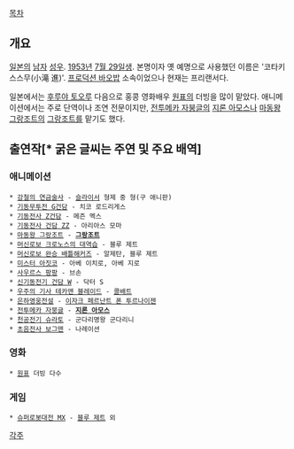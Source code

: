 [[목차]]
== 개요 ==
[[일본]]의 [[남자]] [[성우]]. [[1953년]] [[7월 29일]]생. 본명이자 옛 예명으로 사용했던 이름은 '코타키 스스무(小滝 進)'.
[[프로덕션 바오밥]] 소속이었으나 현재는 프리랜서다.

일본에서는 [[후루야 토오루]] 다음으로 홍콩 영화배우 [[원표]]의 더빙을 많이 맡았다. 애니메이션에서는 주로 단역이나 조연 전문이지만, [[전투메카 자붕글]]의 [[지론 아모스]]나 [[마동왕 그랑조트]]의 [[그랑조트]]를 맡기도 했다.
== 출연작[* '''굵은 글씨'''는 주연 및 주요 배역] ==
=== 애니메이션 ===
 * [[강철의 연금술사]] - [[슬라이서]] 형제 중 형(구 애니판)
 * [[기동무투전 G건담]] - 치코 로드리게스
 * [[기동전사 Z건담]] - 메즌 멕스
 * [[기동전사 건담 ZZ]] - 아리아스 모마
 * [[마동왕 그랑조트]] - '''[[그랑조트]]'''
 * [[머신로보 크로노스의 대역습]] - 블루 제트
 * [[머신로보 완승 배틀해커즈]] - 알제탄, 블루 제트
 * [[미스터 아짓코]] - 아베 이치로, 아베 지로
 * [[사우르스 팡팡]] - 브손
 * [[신기동전기 건담 W]] - 닥터 S
 * [[우주의 기사 테카맨 블레이드]] - [[콜배트]]
 * [[은하영웅전설]] - [[이자크 페르난트 폰 투르나이젠]]
 * [[전투메카 자붕글]] - '''[[지론 아모스]]'''
 * [[천공전기 슈라토]] - 군다리명왕 군다리니
 * [[초음전사 보그맨]] - 나레이션

=== 영화 ===
 * [[원표]] 더빙 다수

=== 게임 ===
 * [[슈퍼로봇대전 MX]] - [[블루 제트]] 외

[[각주]]
